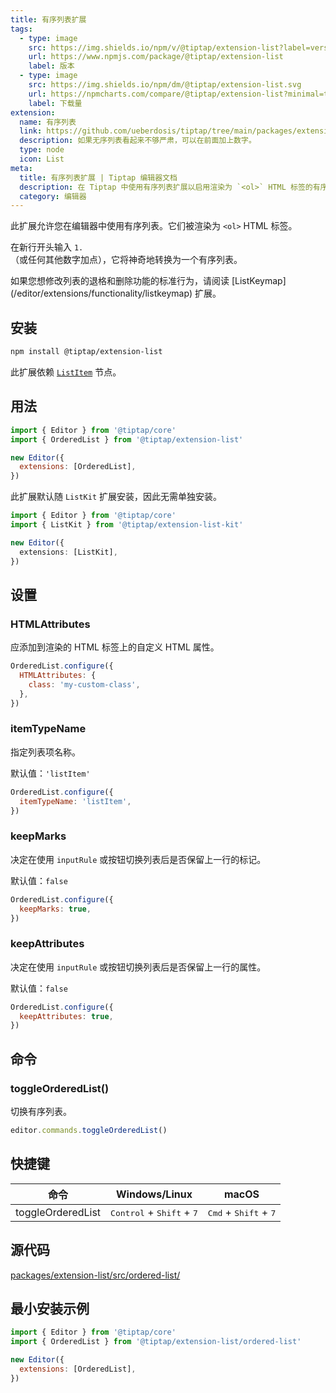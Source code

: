 ```yaml
---
title: 有序列表扩展
tags:
  - type: image
    src: https://img.shields.io/npm/v/@tiptap/extension-list?label=version
    url: https://www.npmjs.com/package/@tiptap/extension-list
    label: 版本
  - type: image
    src: https://img.shields.io/npm/dm/@tiptap/extension-list.svg
    url: https://npmcharts.com/compare/@tiptap/extension-list?minimal=true
    label: 下载量
extension:
  name: 有序列表
  link: https://github.com/ueberdosis/tiptap/tree/main/packages/extension-list
  description: 如果无序列表看起来不够严肃，可以在前面加上数字。
  type: node
  icon: List
meta:
  title: 有序列表扩展 | Tiptap 编辑器文档
  description: 在 Tiptap 中使用有序列表扩展以启用渲染为 `<ol>` HTML 标签的有序列表。了解更多请参阅我们的文档！
  category: 编辑器
---
```



此扩展允许您在编辑器中使用有序列表。它们被渲染为 `<ol>` HTML 标签。

在新行开头输入 <code>1. </code>（或任何其他数字加点），它将神奇地转换为一个有序列表。

<CodeDemo path="/Nodes/OrderedList" />

<Callout title="修改退格键行为" variant="info">
  如果您想修改列表的退格和删除功能的标准行为，请阅读 [ListKeymap](/editor/extensions/functionality/listkeymap) 扩展。
</Callout>

## 安装

```bash
npm install @tiptap/extension-list
```

此扩展依赖 [`ListItem`](/editor/extensions/nodes/list-item) 节点。

## 用法

```js
import { Editor } from '@tiptap/core'
import { OrderedList } from '@tiptap/extension-list'

new Editor({
  extensions: [OrderedList],
})
```

此扩展默认随 `ListKit` 扩展安装，因此无需单独安装。

```ts
import { Editor } from '@tiptap/core'
import { ListKit } from '@tiptap/extension-list-kit'

new Editor({
  extensions: [ListKit],
})
```

## 设置

### HTMLAttributes

应添加到渲染的 HTML 标签上的自定义 HTML 属性。

```js
OrderedList.configure({
  HTMLAttributes: {
    class: 'my-custom-class',
  },
})
```

### itemTypeName

指定列表项名称。

默认值：`'listItem'`

```js
OrderedList.configure({
  itemTypeName: 'listItem',
})
```

### keepMarks

决定在使用 `inputRule` 或按钮切换列表后是否保留上一行的标记。

默认值：`false`

```js
OrderedList.configure({
  keepMarks: true,
})
```

### keepAttributes

决定在使用 `inputRule` 或按钮切换列表后是否保留上一行的属性。

默认值：`false`

```js
OrderedList.configure({
  keepAttributes: true,
})
```

## 命令

### toggleOrderedList()

切换有序列表。

```js
editor.commands.toggleOrderedList()
```

## 快捷键

| 命令               | Windows/Linux                                     | macOS                                              |
| ----------------- | ------------------------------------------------ | ------------------------------------------------- |
| toggleOrderedList | <kbd>Control</kbd> + <kbd>Shift</kbd> + <kbd>7</kbd> | <kbd>Cmd</kbd> + <kbd>Shift</kbd> + <kbd>7</kbd> |

## 源代码

[packages/extension-list/src/ordered-list/](https://github.com/ueberdosis/tiptap/blob/main/packages/extension-list/src/ordered-list/)

## 最小安装示例

```js
import { Editor } from '@tiptap/core'
import { OrderedList } from '@tiptap/extension-list/ordered-list'

new Editor({
  extensions: [OrderedList],
})
```